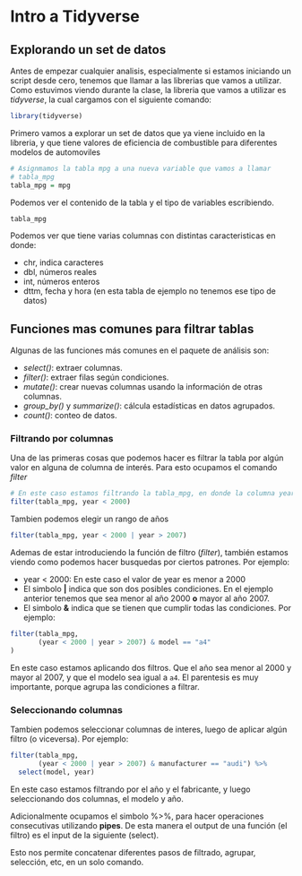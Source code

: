 # Intro a Tidyverse

## Explorando un set de datos

Antes de empezar cualquier analisis, especialmente si estamos iniciando un script desde cero, tenemos que llamar a las librerias que vamos a utilizar. Como estuvimos viendo durante la clase, la libreria que vamos a utilizar es *tidyverse*, la cual cargamos con el siguiente comando:

```r
library(tidyverse)
```

Primero vamos a explorar un set de datos que ya viene incluido en la libreria, y que tiene valores de eficiencia de combustible para diferentes modelos de automoviles

```r
# Asignmamos la tabla mpg a una nueva variable que vamos a llamar
# tabla_mpg
tabla_mpg = mpg
```

Podemos ver el contenido de la tabla y el tipo de variables escribiendo.

```r
tabla_mpg
```

Podemos ver que tiene varias columnas con distintas caracteristicas en donde:

- chr, indica caracteres
- dbl, números reales
- int, números enteros
- dttm, fecha y hora (en esta tabla de ejemplo no tenemos ese tipo de datos)

## Funciones mas comunes para filtrar tablas

Algunas de las funciones más comunes en el paquete de análisis son:

- *select()*: extraer columnas.
- *filter()*: extraer filas según condiciones.
- *mutate()*: crear nuevas columnas usando la información de otras columnas.
- *group_by()* y *summarize()*: cálcula estadísticas en datos agrupados.
- *count()*: conteo de datos.

### Filtrando por columnas

Una de las primeras cosas que podemos hacer es filtrar la tabla por algún valor en alguna de columna de interés. Para esto ocupamos el comando _filter_

```r
# En este caso estamos filtrando la tabla_mpg, en donde la columna year sea menor al año 2000
filter(tabla_mpg, year < 2000)
```

Tambien podemos elegir un rango de años

```r
filter(tabla_mpg, year < 2000 | year > 2007)
```

Ademas de estar introduciendo la función de filtro (_filter_), también estamos viendo como podemos hacer busquedas por ciertos patrones. Por ejemplo:

- year < 2000: En este caso el valor de year es menor a 2000
- El simbolo **|** indica que son dos posibles condiciones. En el ejemplo anterior tenemos que sea menor al año 2000 **o** mayor al año 2007.
- El simbolo **&** indica que se tienen que cumplir todas las condiciones. Por ejemplo:


```r
filter(tabla_mpg,
       (year < 2000 | year > 2007) & model == "a4"
)
```

En este caso estamos aplicando dos filtros. Que el año sea menor al 2000 y mayor al 2007, y que el modelo sea igual a `a4`. 
El parentesis es muy importante, porque agrupa las condiciones a filtrar. 


### Seleccionando columnas

Tambien podemos seleccionar columnas de interes, luego de aplicar algún filtro (o viceversa). Por ejemplo:

```r
filter(tabla_mpg,
       (year < 2000 | year > 2007) & manufacturer == "audi") %>%
  select(model, year)

```

En este caso estamos filtrando por el año y el fabricante, y luego seleccionando dos columnas, el modelo y año.

Adicionalmente ocupamos el simbolo %>%, para hacer operaciones consecutivas utilizando **pipes**. De esta manera el output de una función (el filtro) es el input de la siguiente (select).

Esto nos permite concatenar diferentes pasos de filtrado, agrupar, selección, etc, en un solo comando.





